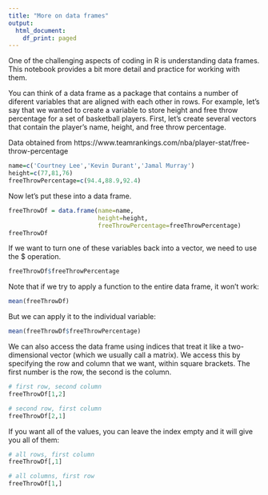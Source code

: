 ```yaml
---
title: "More on data frames"
output:
  html_document:
    df_print: paged
---
```


One of the challenging aspects of coding in R is understanding data frames. This notebook provides a bit more detail and practice for working with them.

You can think of a data frame as a package that contains a number of diferent variables that are aligned with each other in rows.  For example, let's say that we wanted to create a variable to store height and free throw percentage for a set of basketball players.  First, let's create several vectors that contain the player's name, height, and free throw percentage.

Data obtained from https://www.teamrankings.com/nba/player-stat/free-throw-percentage


```r

name=c('Courtney Lee','Kevin Durant','Jamal Murray')
height=c(77,81,76)
freeThrowPercentage=c(94.4,88.9,92.4)

```

Now let's put these into a data frame.

```r
freeThrowDf = data.frame(name=name,
                         height=height,
                         freeThrowPercentage=freeThrowPercentage)
freeThrowDf
```

If we want to turn one of these variables back into a vector, we need to use the $ operation.

```r
freeThrowDf$freeThrowPercentage
```

Note that if we try to apply a function to the entire data frame, it won't work:

```r
mean(freeThrowDf)
```

But we can apply it to the individual variable:

```r
mean(freeThrowDf$freeThrowPercentage)
```

We can also access the data frame using indices that treat it like a two-dimensional vector (which we usually call a matrix).  We access this by specifying the row and column that we want, within square brackets.  The first number is the row, the second is the column.

```r
# first row, second column
freeThrowDf[1,2]

# second row, first column
freeThrowDf[2,1]
```

If you want all of the values, you can leave the index empty and it will give you all of them:

```r
# all rows, first column
freeThrowDf[,1]

# all columns, first row
freeThrowDf[1,]
```


